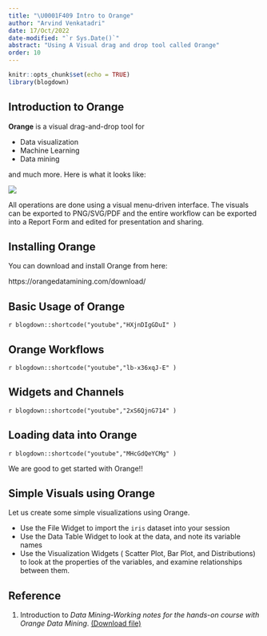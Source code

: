 ```yaml
---
title: "\U0001F409 Intro to Orange"
author: "Arvind Venkatadri"
date: 17/Oct/2022
date-modified: "`r Sys.Date()`"
abstract: "Using A Visual drag and drop tool called Orange"
order: 10
---
```


```r
knitr::opts_chunk$set(echo = TRUE)
library(blogdown)
```

## Introduction to Orange

**Orange** is a visual drag-and-drop tool for

-   Data visualization\
-   Machine Learning\
-   Data mining

and much more. Here is what it looks like:

![](https://orangedatamining.com/screenshots/images/tree-explorative.thumb.png)

All operations are done using a visual menu-driven interface. The
visuals can be exported to PNG/SVG/PDF and the entire workflow can be
exported into a Report Form and edited for presentation and sharing.

## Installing Orange

You can download and install Orange from here:

https://orangedatamining.com/download/

## Basic Usage of Orange

`r blogdown::shortcode("youtube","HXjnDIgGDuI" )` <br>

## Orange Workflows

`r blogdown::shortcode("youtube","lb-x36xqJ-E" )` <br>

## Widgets and Channels

`r blogdown::shortcode("youtube","2xS6QjnG714" )` <br>

## Loading data into Orange

`r blogdown::shortcode("youtube","MHcGdQeYCMg" )` <br>

We are good to get started with Orange!!

## Simple Visuals using Orange

Let us create some simple visualizations using Orange.

-   Use the File Widget to import the `iris` dataset into your session
-   Use the Data Table Widget to look at the data, and note its variable
    names
-   Use the Visualization Widgets ( Scatter Plot, Bar Plot, and
    Distributions) to look at the properties of the variables, and
    examine relationships between them.

## Reference

1.  Introduction to *Data Mining-Working notes for the hands-on course
    with Orange Data Mining*. [(Download
    file)](Interactive%20Visual%20Data%20Mining%20in%20Orange%20-%20kolkata.pdf)

